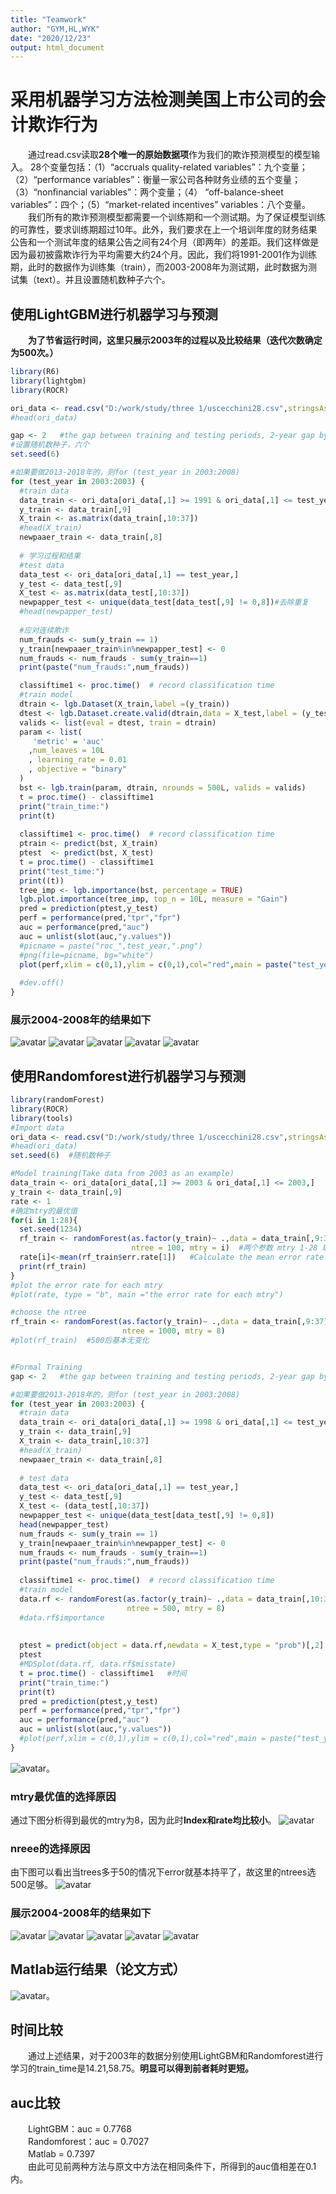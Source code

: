```yaml
---
title: "Teamwork"
author: "GYM,HL,WYK"
date: "2020/12/23"
output: html_document
---
```


# 采用机器学习方法检测美国上市公司的会计欺诈行为
　　通过read.csv读取**28个唯一的原始数据项**作为我们的欺诈预测模型的模型输入。
28个变量包括：（1）“accruals quality-related variables”：九个变量；（2）“performance variables”：衡量一家公司各种财务业绩的五个变量；（3）“nonﬁnancial variables”：两个变量；（4） “off-balance-sheet variables”：四个；（5）“market-related incentives” variables：八个变量。<br />
　　我们所有的欺诈预测模型都需要一个训练期和一个测试期。为了保证模型训练的可靠性，要求训练期超过10年。此外，我们要求在上一个培训年度的财务结果公告和一个测试年度的结果公告之间有24个月（即两年）的差距。我们这样做是因为最初披露欺诈行为平均需要大约24个月。因此，我们将1991-2001作为训练期，此时的数据作为训练集（train），而2003-2008年为测试期，此时数据为测试集（text）。并且设置随机数种子六个。

## 使用LightGBM进行机器学习与预测
　　**为了节省运行时间，这里只展示2003年的过程以及比较结果（迭代次数确定为500次。）**
```r
library(R6)
library(lightgbm)
library(ROCR)

ori_data <- read.csv("D:/work/study/three 1/uscecchini28.csv",stringsAsFactors = F)
#head(ori_data)

gap <- 2   #the gap between training and testing periods, 2-year gap by default
#设置随机数种子，六个
set.seed(6)

#如果要做2013-2018年的，则for (test_year in 2003:2008)
for (test_year in 2003:2003) {
  #train data
  data_train <- ori_data[ori_data[,1] >= 1991 & ori_data[,1] <= test_year - gap,]
  y_train <- data_train[,9]
  X_train <- as.matrix(data_train[,10:37]) 
  #head(X_train)
  newpaaer_train <- data_train[,8]
  
  # 学习过程和结果
  #test data
  data_test <- ori_data[ori_data[,1] == test_year,]
  y_test <- data_test[,9]
  X_test <- as.matrix(data_test[,10:37]) 
  newpapper_test <- unique(data_test[data_test[,9] != 0,8])#去除重复
  #head(newpapper_test)
  
  #应对连续欺诈
  num_frauds <- sum(y_train == 1)
  y_train[newpaaer_train%in%newpapper_test] <- 0
  num_frauds <- num_frauds - sum(y_train==1)
  print(paste("num_frauds:",num_frauds))

  classiftime1 <- proc.time()  # record classification time 
  #train model
  dtrain <- lgb.Dataset(X_train,label =(y_train))
  dtest <- lgb.Dataset.create.valid(dtrain,data = X_test,label = (y_test)  )
  valids <- list(eval = dtest, train = dtrain)
  param <- list(
     'metric' = 'auc'
    ,num_leaves = 10L
    , learning_rate = 0.01
    , objective = "binary"
  )
  bst <- lgb.train(param, dtrain, nrounds = 500L, valids = valids)
  t = proc.time() - classiftime1 
  print("train_time:")
  print(t) 
  
  classiftime1 <- proc.time()  # record classification time 
  ptrain <- predict(bst, X_train)
  ptest  <- predict(bst, X_test)
  t = proc.time() - classiftime1 
  print("test_time:")
  print((t))
  tree_imp <- lgb.importance(bst, percentage = TRUE)
  lgb.plot.importance(tree_imp, top_n = 10L, measure = "Gain")
  pred = prediction(ptest,y_test)
  perf = performance(pred,"tpr","fpr")
  auc = performance(pred,"auc")
  auc = unlist(slot(auc,"y.values"))
  #picname = paste("roc_",test_year,".png")
  #png(file=picname, bg="white")
  plot(perf,xlim = c(0,1),ylim = c(0,1),col="red",main = paste("test_year",test_year," ROC curve (","AUC:",auc,")"),lwd = 2)
 
  #dev.off()
}
```

### 展示2004-2008年的结果如下
![avatar](D:/work/study/three 1/数据分析语言基础/大作业1/lightgbm/roc_2004.png)
![avatar](D:/work/study/three 1/数据分析语言基础/大作业1/lightgbm/roc_2005.png)
![avatar](D:/work/study/three 1/数据分析语言基础/大作业1/lightgbm/roc_2006.png)
![avatar](D:/work/study/three 1/数据分析语言基础/大作业1/lightgbm/roc_2007.png)
![avatar](D:/work/study/three 1/数据分析语言基础/大作业1/lightgbm/roc_2008.png)

## 使用Randomforest进行机器学习与预测
```r
library(randomForest)
library(ROCR)
library(tools)
#Import data
ori_data <- read.csv("D:/work/study/three 1/uscecchini28.csv",stringsAsFactors = F)
#head(ori_data)
set.seed(6)  #随机数种子

#Model training(Take data from 2003 as an example)
data_train <- ori_data[ori_data[,1] >= 2003 & ori_data[,1] <= 2003,]
y_train <- data_train[,9]
rate <- 1
#确定mtry的最优值
for(i in 1:28){
  set.seed(1234)
  rf_train <- randomForest(as.factor(y_train)~ .,data = data_train[,9:37],
                           ntree = 100, mtry = i)  #两个参数 mtry 1-28 取最优
  rate[i]<-mean(rf_train$err.rate[1])   #Calculate the mean error rate of the model based on OOB
  print(rf_train)    
}
#plot the error rate for each mtry
#plot(rate, type = "b", main ="the error rate for each mtry")

#choose the ntree
rf_train <- randomForest(as.factor(y_train)~ .,data = data_train[,9:37],
                         ntree = 1000, mtry = 8)
#plot(rf_train)  #500后基本无变化


#Formal Training
gap <- 2   #the gap between training and testing periods, 2-year gap by default

#如果要做2013-2018年的，则for (test_year in 2003:2008)
for (test_year in 2003:2003) {
  #train data
  data_train <- ori_data[ori_data[,1] >= 1998 & ori_data[,1] <= test_year - gap,]
  y_train <- data_train[,9]
  X_train <- data_train[,10:37]
  #head(X_train)
  newpaaer_train <- data_train[,8]
  
  # test data
  data_test <- ori_data[ori_data[,1] == test_year,]
  y_test <- data_test[,9]
  X_test <- (data_test[,10:37])
  newpapper_test <- unique(data_test[data_test[,9] != 0,8])
  head(newpapper_test)
  num_frauds <- sum(y_train == 1)
  y_train[newpaaer_train%in%newpapper_test] <- 0
  num_frauds <- num_frauds - sum(y_train==1)
  print(paste("num_frauds:",num_frauds))
  
  classiftime1 <- proc.time()  # record classification time 
  #train model
  data.rf <- randomForest(as.factor(y_train)~ .,data = data_train[,10:37],
                          ntree = 500, mtry = 8)
  #data.rf$importance
  
  
  ptest = predict(object = data.rf,newdata = X_test,type = "prob")[,2]
  ptest
  #MDSplot(data.rf, data.rf$misstate)
  t = proc.time() - classiftime1   #时间
  print("train_time:")
  print(t) 
  pred = prediction(ptest,y_test)
  perf = performance(pred,"tpr","fpr")
  auc = performance(pred,"auc")
  auc = unlist(slot(auc,"y.values"))
  #plot(perf,xlim = c(0,1),ylim = c(0,1),col="red",main = paste("test_year",test_year," ROC curve (","AUC:",auc,")"),lwd = 2)
}
```
![avatar](D:/work/study/three 1/数据分析语言基础/大作业1/randomforest/2003.png)。

### mtry最优值的选择原因
通过下图分析得到最优的mtry为8，因为此时**Index和rate均比较小**。
![avatar](D:/work/study/three 1/数据分析语言基础/大作业1/randomforest/the error rate of each mtry.png)

### nreee的选择原因
由下图可以看出当trees多于50的情况下error就基本持平了，故这里的ntrees选500足够。
![avatar](D:/work/study/three 1/数据分析语言基础/大作业1/randomforest/ntrees.png)

### 展示2004-2008年的结果如下
![avatar](D:/work/study/three 1/数据分析语言基础/大作业1/randomforest/2004.png)
![avatar](D:/work/study/three 1/数据分析语言基础/大作业1/randomforest/2005.png)
![avatar](D:/work/study/three 1/数据分析语言基础/大作业1/randomforest/2006.png)
![avatar](D:/work/study/three 1/数据分析语言基础/大作业1/randomforest/2007.png)
![avatar](D:/work/study/three 1/数据分析语言基础/大作业1/randomforest/2008.png)

## Matlab运行结果（论文方式）
![avatar](D:/work/study/three 1/数据分析语言基础/大作业1/matlab.png)。

## 时间比较

　　通过上述结果，对于2003年的数据分别使用LightGBM和Randomforest进行学习的train_time是14.21,58.75。**明显可以得到前者耗时更短。**


## auc比较
　　LightGBM：auc = 0.7768<br />
　　Randomforest：auc = 0.7027<br />
　　Matlab = 0.7397<br />
　　由此可见前两种方法与原文中方法在相同条件下，所得到的auc值相差在0.1内。
